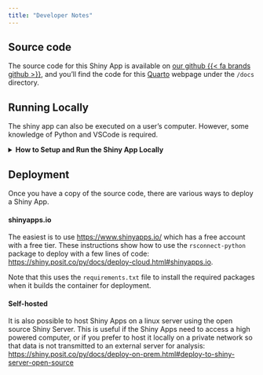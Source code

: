 ```yaml
---
title: "Developer Notes"
---
```


## Source code

The source code for this Shiny App is available on [our github {{< fa brands github >}}](https://github.com/CNM-University-of-Guelph/NASEM-shiny){target="_blank"}, and you'll find the code for this [Quarto](https://quarto.org/){target="_blank"} webpage under the `/docs` directory.

## Running Locally

The shiny app can also be executed on a user's computer. However, some knowledge of Python and VSCode is required. 

<details>

<summary><strong>How to Setup and Run the Shiny App Locally</strong></summary>

### Step 1: Install Git

1.  Open a terminal or command prompt.

2.  For macOS, install Git using Homebrew:

    ``` bash
    brew install git
    ```

    For Ubuntu/Debian-based Linux distributions, install Git using apt:

    ``` bash
    sudo apt-get update
    sudo apt-get install git
    ```

    For Windows, download and install the Git executable from [git-scm.com](https://git-scm.com).

### Step 2: Clone the Repository

1.  Open your terminal or command prompt.

2.  Navigate to the directory where you want to clone the repository.

3.  Run the following command

    ``` bash
    git clone https://github.com/CNM-University-of-Guelph/NASEM-shiny.git
    ```

### Step 3: Set Up the Conda Environment

1.  Navigate into the cloned repository directory:

    ``` bash
    cd NASEM-shiny
    ```

2.  Create a new conda environment and install the required packages:

    ``` bash
    conda create --name NASEM_env --file requirements.txt
    ```

3.  Activate the newly created environment:

    ``` bash
    conda activate NASEM_env
    ```

### Step 4: Install VSCode Shiny Extension

1.  Open Visual Studio Code ([https://code.visualstudio.com/](https://code.visualstudio.com/){target="_blank"})
2.  Go to the Extensions view by clicking on the square icon on the sidebar or pressing `Ctrl+Shift+X`.
3.  Search for "Shiny".
4.  Click on the install button next to the extension.

### Step 5: Run the Shiny App Locally

1.  In VSCode, open the folder containing the cloned Shiny for Python application.
2.  Open `app.py`
3.  Open a new terminal and ensure your conda environment is activated.
4.  Press the play {{< fa play >}} button at the top right corner of app.py to run the shiny app

</details>


## Deployment
Once you have a copy of the source code, there are various ways to deploy a Shiny App. 

#### shinyapps.io
The easiest is to use <https://www.shinyapps.io/> which has a free account with a free tier. These instructions show how to use the `rsconnect-python` package to deploy with a few lines of code: <https://shiny.posit.co/py/docs/deploy-cloud.html#shinyapps.io>.

Note that this uses the `requirements.txt` file to install the required packages when it builds the container for deployment.

#### Self-hosted
It is also possible to host Shiny Apps on a linux server using the open source Shiny Server. This is useful if the Shiny Apps need to access a high powered computer, or if you prefer to host it locally on a private network so that data is not transmitted to an external server for analysis:
<https://shiny.posit.co/py/docs/deploy-on-prem.html#deploy-to-shiny-server-open-source>

